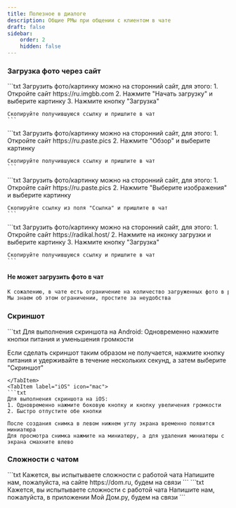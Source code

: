 ```yaml
---
title: Полезное в диалоге
description: Общие РМы при общении с клиентом в чате
draft: false
sidebar:
    order: 2
    hidden: false
---
```



### Загрузка фото через сайт

<Tabs>
  <TabItem label="ImgBB">
    ```txt
    Загрузить фото/картинку можно на сторонний сайт, для этого:
    1. Откройте сайт https://ru.imgbb.com
    2. Нажмите "Начать загрузку" и выберите картинку
    3. Нажмите кнопку "Загрузка"

    Скопируйте получившуюся ссылку и пришлите в чат
    ```
  </TabItem>

  <TabItem label="PastePics">
    ```txt
    Загрузить фото/картинку можно на сторонний сайт, для этого:
    1. Откройте сайт https://ru.paste.pics
    2. Нажмите "Обзор" и выберите картинку
    
    Скопируйте получившуюся ссылку и пришлите в чат
    ```
  </TabItem>

  <TabItem label="Postimages">
    ```txt
    Загрузить фото/картинку можно на сторонний сайт, для этого:
    1. Откройте сайт https://ru.paste.pics
    2. Нажмите "Выберите изображения" и выберите картинку

    Скопируйте ссылку из поля "Ссылка" и пришлите в чат
    ```
  </TabItem>
  <TabItem label="radikal">
    ```txt
    Загрузить фото/картинку можно на сторонний сайт, для этого:
    1. Откройте сайт https://radikal.host/
    2. Нажмите на иконку загрузки и выберите картинку
    3. Нажмите кнопку "Загрузка"

    Скопируйте получившуюся ссылку и пришлите в чат
    ```
  </TabItem>
</Tabs>

#### Не может загрузить фото в чат
```txt
К сожалению, в чате есть ограничение на количество загруженных фото в рамках одной сессии
Мы знаем об этом ограничении, простите за неудобства
```


### Скриншот
<Tabs>
  <TabItem label="Android" icon="linux">
  ```txt
  Для выполнения скриншота на Android:
  Одновременно нажмите кнопки питания и уменьшения громкости
  
  Если сделать скриншот таким образом не получается, нажмите кнопку питания и удерживайте в течение нескольких секунд, а затем выберите "Скриншот"
  ```
  </TabItem>
  <TabItem label="iOS" icon="mac">
  ```txt
  Для выполнения скриншота на iOS:
  1. Одновременно нажмите боковую кнопку и кнопку увеличения громкости
  2. Быстро отпустите обе кнопки
  
  После создания снимка в левом нижнем углу экрана временно появится миниатюра
  Для просмотра снимка нажмите на миниатюру, а для удаления миниатюры с экрана смахните влево
  ```
  </TabItem>
</Tabs>

### Сложности с чатом
<Tabs>
  <TabItem label="МП на сайт">
  ```txt
  Кажется, вы испытываете сложности с работой чата
  Напишите нам, пожалуйста, на сайте https://dom.ru, будем на связи
  ```
  </TabItem>
  <TabItem label="Сайт в МП">
  ```txt
  Кажется, вы испытываете сложности с работой чата
  Напишите нам, пожалуйста, в приложении Мой Дом.ру, будем на связи
  ```
  </TabItem>
</Tabs>